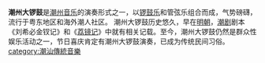 '''潮州大锣鼓'''是[[潮州音乐|潮州音乐]]的演奏形式之一，以[[锣鼓乐|锣鼓乐]]和管弦乐组合而成，气势磅礴，流行于粤东地区和海外潮人社区。
潮州大锣鼓历史悠久，早在[[明朝|明朝]]，[[潮剧|潮剧]]剧本《刘希必金钗记》和《[[荔镜记|荔镜记]]》中就有相关记载。至今，潮州大锣鼓仍然是群众性娱乐活动之一，节日喜庆肯定有潮州大锣鼓演奏，已成为传统民间习俗。
{{潮州音乐}}
{{music-stub}}
[[category:潮汕傳統音樂|category:潮汕傳統音樂]]
